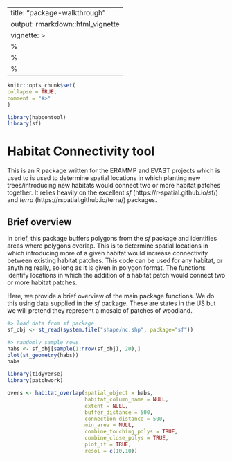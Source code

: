 ---
title: "package-walkthrough"
output: rmarkdown::html_vignette
vignette: >
%\VignetteIndexEntry{package-walkthrough}
  %\VignetteEngine{knitr::rmarkdown}
  %\VignetteEncoding{UTF-8}
  ---
  
  ```r
  knitr::opts_chunk$set(
  collapse = TRUE,
  comment = "#>"
  )
  ```
  
  
  ```r
  library(habcontool)
library(sf)
```

# Habitat Connectivity tool

This is an R package written for the ERAMMP and EVAST projects which is used to is used to determine spatial locations in which planting new trees/introducing new habitats would connect two or more habitat patches together. It relies heavily on the excellent _sf_ (https://r-spatial.github.io/sf/) and _terra_ (https://rspatial.github.io/terra/) packages. 

## Brief overview

In brief, this package buffers polygons from the _sf_ package and identifies areas where polygons overlap. This is to determine spatial locations in which introducing more of a given habitat would increase connectivity between existing habitat patches. This code can be used for any habitat, or anything really, so long as it is given in polygon format. The functions identify locations in which the addition of a habitat patch would connect two or more habitat patches. 

Here, we provide a brief overview of the main package functions. We do this using data supplied in the _sf_ package. These are states in the US but we will pretend they represent a mosaic of patches of woodland. 

```r

#> load data from sf package
sf_obj <- st_read(system.file("shape/nc.shp", package="sf"))

#> randomly sample rows
habs <- sf_obj[sample(1:nrow(sf_obj), 20),]
plot(st_geometry(habs))
habs

```



```r

library(tidyverse)
library(patchwork)

overs <- habitat_overlap(spatial_object = habs, 
                         habitat_column_name = NULL, 
                         extent = NULL, 
                         buffer_distance = 500,
                         connection_distance = 500, 
                         min_area = NULL, 
                         combine_touching_polys = TRUE, 
                         combine_close_polys = TRUE, 
                         plot_it = TRUE, 
                         resol = c(10,10))



```




















